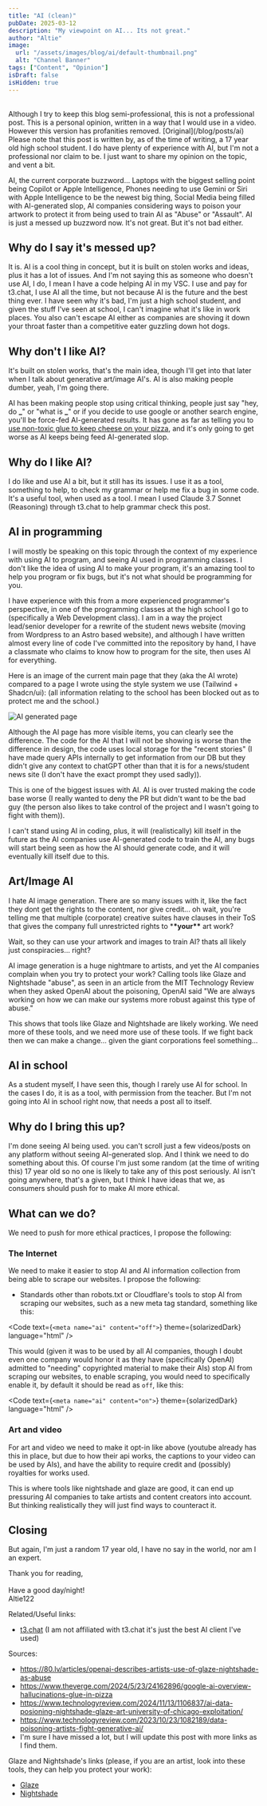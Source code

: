 ```yaml
---
title: "AI (clean)"
pubDate: 2025-03-12
description: "My viewpoint on AI... Its not great."
author: "Altie"
image:
  url: "/assets/images/blog/ai/default-thumbnail.png"
  alt: "Channel Banner"
tags: ["Content", "Opinion"]
isDraft: false
isHidden: true
---
```



<br />

<Banner title="Notice" type="Info">
  Although I try to keep this blog semi-professional, this is not a professional
  post. This is a personal opinion, written in a way that I would use in a
  video. However this version has profanities removed.
  [Original](/blog/posts/ai)
</Banner>

<br />

<Banner title="Note" type="Warning">
  Please note that this post is written by, as of the time of writing, a 17 year
  old high school student. I do have plenty of experience with AI, but I'm not a
  professional nor claim to be. I just want to share my opinion on the topic,
  and vent a bit.
</Banner>

AI, the current corporate buzzword... Laptops with the biggest selling point being Copilot or Apple Intelligence, Phones needing to use Gemini or Siri with Apple Intelligence to be the newest big thing, Social Media being filled with AI-generated slop, AI companies considering ways to poison your artwork to protect it from being used to train AI as "Abuse" or "Assault". AI is just a messed up buzzword now. It's not great. But it's not bad either.

## Why do I say it's messed up?

It is. AI is a cool thing in concept, but it is built on stolen works and ideas, plus it has a lot of issues. And I'm not saying this as someone who doesn't use AI, I do, I mean I have a code helping AI in my VSC. I use and pay for t3.chat, I use AI all the time, but not because AI is the future and the best thing ever. I have seen why it's bad, I'm just a high school student, and given the stuff I've seen at school, I can't imagine what it's like in work places. You also can't escape AI either as companies are shoving it down your throat faster than a competitive eater guzzling down hot dogs.

## Why don't I like AI?

It's built on stolen works, that's the main idea, though I'll get into that later when I talk about generative art/image AI's. AI is also making people dumber, yeah, I'm going there.

AI has been making people stop using critical thinking, people just say "hey, do **\_**" or "what is **\_**" or if you decide to use google or another search engine, you'll be force-fed AI-generated results. It has gone as far as telling you to [use non-toxic glue to keep cheese on your pizza](https://www.theverge.com/2024/5/23/24162896/google-ai-overview-hallucinations-glue-in-pizza), and it's only going to get worse as AI keeps being feed AI-generated slop.

## Why do I like AI?

I do like and use AI a bit, but it still has its issues. I use it as a tool, something to help, to check my grammar or help me fix a bug in some code. It's a useful tool, when used as a tool. I mean I used Claude 3.7 Sonnet (Reasoning) through t3.chat to help grammar check this post.

## AI in programming

I will mostly be speaking on this topic through the context of my experience with using AI to program, and seeing AI used in programming classes. I don't like the idea of using AI to make your program, it's an amazing tool to help you program or fix bugs, but it's not what should be programming for you.

I have experience with this from a more experienced programmer's perspective, in one of the programming classes at the high school I go to (specifically a Web Development class). I am in a way the project lead/senior developer for a rewrite of the student news website (moving from Wordpress to an Astro based website), and although I have written almost every line of code I've committed into the repository by hand, I have a classmate who claims to know how to program for the site, then uses AI for everything.

Here is an image of the current main page that they (aka the AI wrote) compared to a page I wrote using the style system we use (Tailwind + Shadcn/ui): (all information relating to the school has been blocked out as to protect me and the school.)

![AI generated page](/assets/images/blog/ai/aivswritten.png)

Although the AI page has more visible items, you can clearly see the difference. The code for the AI that I will not be showing is worse than the difference in design, the code uses local storage for the "recent stories" (I have made query APIs internally to get information from our DB but they didn't give any context to chatGPT other than that it is for a news/student news site (I don't have the exact prompt they used sadly)).

This is one of the biggest issues with AI. AI is over trusted making the code base worse (I really wanted to deny the PR but didn't want to be the bad guy (the person also likes to take control of the project and I wasn't going to fight with them)).

I can't stand using AI in coding, plus, it will (realistically) kill itself in the future as the AI companies use AI-generated code to train the AI, any bugs will start being seen as how the AI should generate code, and it will eventually kill itself due to this.

## Art/Image AI

I hate AI image generation. There are so many issues with it, like the fact they dont get the rights to the content, nor give credit... oh wait, you're telling me that multiple (corporate) creative suites have clauses in their ToS that gives the company full unrestricted rights to \***\*your\*\*** art work?

Wait, so they can use your artwork and images to train AI? thats all likely just conspiracies... right?

AI image generation is a huge nightmare to artists, and yet the AI companies complain when you try to protect your work? Calling tools like Glaze and Nightshade "abuse", as seen in an article from the MIT Technology Review when they asked OpenAI about the poisoning, OpenAI said "We are always working on how we can make our systems more robust against this type of abuse."

This shows that tools like Glaze and Nightshade are likely working. We need more of these tools, and we need more use of these tools. If we fight back then we can make a change... given the giant corporations feel something...

## AI in school

As a student myself, I have seen this, though I rarely use AI for school. In the cases I do, it is as a tool, with permission from the teacher. But I'm not going into AI in school right now, that needs a post all to itself.

## Why do I bring this up?

I'm done seeing AI being used. you can't scroll just a few videos/posts on any platform without seeing AI-generated slop. And I think we need to do something about this. Of course I'm just some random (at the time of writing this) 17 year old so no one is likely to take any of this post seriously. AI isn't going anywhere, that's a given, but I think I have ideas that we, as consumers should push for to make AI more ethical.

## What can we do?

We need to push for more ethical practices, I propose the following:

### The Internet

We need to make it easier to stop AI and AI information collection from being able to scrape our websites. I propose the following:

- Standards other than robots.txt or Cloudflare's tools to stop AI from scraping our websites, such as a new meta tag standard, something like this:

<Code
  text={`<meta name="ai" content="off">`}
  theme={solarizedDark}
  language="html"
/>

This would (given it was to be used by all AI companies, though I doubt even one company would honor it as they have (specifically OpenAI) admitted to "needing" copyrighted material to make their AIs) stop AI from scraping our websites, to enable scraping, you would need to specifically enable it, by default it should be read as `off`, like this:

<Code
  text={`<meta name="ai" content="on">`}
  theme={solarizedDark}
  language="html"
/>

### Art and video

For art and video we need to make it opt-in like above (youtube already has this in place, but due to how their api works, the captions to your video can be used by AIs), and have the ability to require credit and (possibly) royalties for works used.

This is where tools like nightshade and glaze are good, it can end up pressuring AI companies to take artists and content creators into account. But thinking realistically they will just find ways to counteract it.

## Closing

But again, I'm just a random 17 year old, I have no say in the world, nor am I an expert.

Thank you for reading,\
\
Have a good day/night!\
Altie122

Related/Useful links:

- [t3.chat](https://t3.chat) (I am not affiliated with t3.chat it's just the best AI client I've used)

Sources:

- https://80.lv/articles/openai-describes-artists-use-of-glaze-nightshade-as-abuse
- https://www.theverge.com/2024/5/23/24162896/google-ai-overview-hallucinations-glue-in-pizza
- https://www.technologyreview.com/2024/11/13/1106837/ai-data-posioning-nightshade-glaze-art-university-of-chicago-exploitation/
- https://www.technologyreview.com/2023/10/23/1082189/data-poisoning-artists-fight-generative-ai/
- I'm sure I have missed a lot, but I will update this post with more links as I find them.

Glaze and Nightshade's links (please, if you are an artist, look into these tools, they can help you protect your work):

- [Glaze](https://glaze.cs.uchicago.edu/)
- [Nightshade](https://nightshade.cs.uchicago.edu/)
